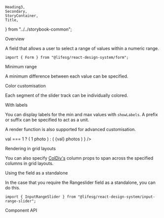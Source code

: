     Heading3,
    Secondary,
    StoryContainer,
    Title,
} from "../../storybook-common";

<Meta title="Form/RangeSlider" component={Form.RangeSlider} />

<Title>Form.RangeSlider</Title>

<Secondary>Overview</Secondary>

A field that allows a user to select a range of values within a numeric range.

```tsx
import { Form } from "@lifesg/react-design-system/form";
```

<Canvas>
    <Story name="RangeSlider">
        <StoryContainer>
            <Container>
                <Form.RangeSlider
                    label="This is the range slider"
                    value={[10, 20]}
                />
                <Form.RangeSlider
                    label="This has three thumbs"
                    numOfThumbs={3}
                    value={[15, 35, 55]}
                />
                <Form.RangeSlider
                    label="This is the disabled state"
                    value={[25, 50]}
                    disabled
                />
                <Form.RangeSlider
                    label="This is the read-only state"
                    value={[50, 75]}
                    readOnly
                />
                <Form.RangeSlider
                    label="This is the error state"
                    value={[10, 30]}
                    errorMessage="Out of range"
                />
            </Container>
        </StoryContainer>
    </Story>
</Canvas>

<Heading3>Minimum range</Heading3>

A minimum difference between each value can be specified.

<Canvas>
    <Story name="Minimum range">
        <StoryContainer>
            <Container>
                <Form.RangeSlider
                    label="This has a min range"
                    value={[0, 30]}
                    minRange={30}
                />
            </Container>
        </StoryContainer>
    </Story>
</Canvas>

<Heading3>Color customisation</Heading3>

Each segment of the slider track can be individually colored.

<Canvas>
    <Story name="Color customisation">
        <StoryContainer>
            <Container>
                <Form.RangeSlider
                    label="This has custom colors"
                    numOfThumbs={4}
                    value={[10, 20, 30, 80]}
                    colors={["red", "orange", "green", "blue", "purple"]}
                />
            </Container>
        </StoryContainer>
    </Story>
</Canvas>

<Heading3>With labels</Heading3>

You can display labels for the min and max values with `showLabels`. A prefix or
suffix can be specified to act as a unit.

A render function is also supported for advanced customisation.

<Canvas>
    <Story name="With labels">
        <StoryContainer>
            <Container>
                <Form.RangeSlider
                    label="With unit as prefix"
                    showLabels
                    labelPrefix="$"
                />
                <Form.RangeSlider
                    label="With unit as suffix"
                    showLabels
                    labelSuffix="km"
                />
                <Form.RangeSlider
                    label="With custom rendering"
                    min={1}
                    max={10}
                    showLabels
                    renderLabel={(val) =>
                        val === 1 ? (
                            <Text.XSmall weight="semibold">1 photo</Text.XSmall>
                        ) : (
                            <Text.XSmall weight="semibold">
                                {val} photos
                            </Text.XSmall>
                        )
                    }
                />
            </Container>
        </StoryContainer>
    </Story>
</Canvas>

<Heading3>Rendering in grid layouts</Heading3>

You can also specify [ColDiv's](/docs/getting-started-layout-column-divs--column-divs)
column props to span across the specified columns in grid layouts.

<Canvas>
    <Story
        name="Rendering in grid layout"
        parameters={{ layout: "fullscreen" }}
    >
        <Layout.Content type="grid" style={{ padding: "2rem" }}>
            <Form.RangeSlider
                label="A shorter form input"
                mobileCols={[1, 5]}
                value={[25, 50]}
            />
            <Form.RangeSlider
                label="A longer form input"
                mobileCols={[1, 5]}
                tabletCols={[1, 9]}
                value={[25, 50]}
            />
        </Layout.Content>
    </Story>
</Canvas>

<Heading3>Using the field as a standalone</Heading3>

In the case that you require the Rangeslider field as a standalone, you can do this.

```tsx
import { InputRangeSlider } from "@lifesg/react-design-system/input-range-slider";
```

<Canvas>
    <Story name="Standalone usage">
        <StoryContainer>
            <Container>
                <InputRangeSlider step={10} />
            </Container>
        </StoryContainer>
    </Story>
</Canvas>

<Secondary>Component API</Secondary>

<PropsTable />
